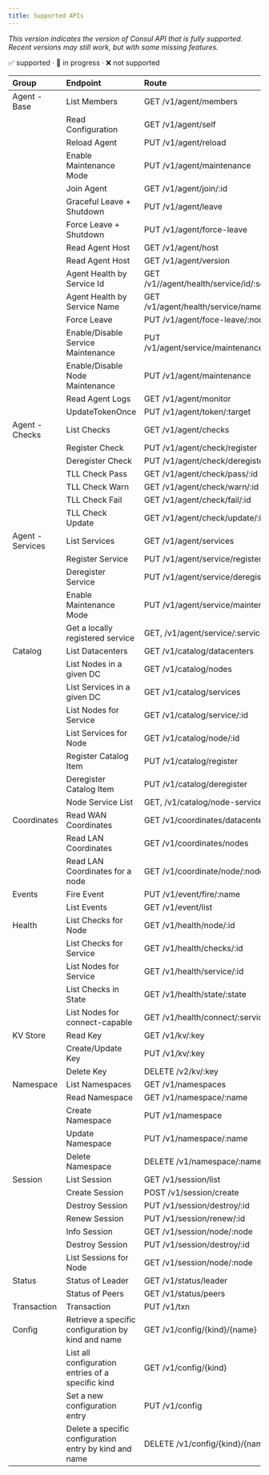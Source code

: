 ```yaml
---
title: Supported APIs
---
```


<ConsulAPIBadge inline={false}/>

*This version indicates the version of Consul API that is fully supported. Recent versions may still work, but with some missing features.*

✅ supported · 🚧 in progress · ❌ not supported

| Group            | Endpoint                          | Route                                          | Status  |
|:-----------------|:----------------------------------|:-----------------------------------------------|:-------:|
| Agent - Base     | List Members                      | GET /v1/agent/members                          |   ✅    |
|                  | Read Configuration                | GET /v1/agent/self                             |   ✅    |
|                  | Reload Agent                      | PUT /v1/agent/reload                           |   ✅    |
|                  | Enable Maintenance Mode           | PUT /v1/agent/maintenance                      |   ✅    |
|                  | Join Agent                        | GET /v1/agent/join/:id                         |   ✅    |
|                  | Graceful Leave + Shutdown         | PUT /v1/agent/leave                            |   ✅    |
|                  | Force Leave + Shutdown            | PUT /v1/agent/force-leave                      |   ✅    |
|                  | Read Agent Host                   | GET /v1/agent/host                             |   ✅    | 
|                  | Read Agent Host                   | GET /v1/agent/version                          |   ✅    | 
|                  | Agent Health by Service Id        | GET /v1//agent/health/service/id/:service_id   |   ✅    | 
|                  | Agent Health by Service Name      | GET /v1/agent/health/service/name/:name        |   ✅    | 
|                  | Force Leave                       | PUT /v1/agent/foce-leave/:node                 |   ✅    |
|                  | Enable/Disable Service Maintenance| PUT /v1/agent/service/maintenance/:serviceId   |   ✅    | 
|                  | Enable/Disable Node Maintenance   | PUT /v1/agent/maintenance                      |   ✅    | 
|                  | Read Agent Logs                   | GET /v1/agent/monitor                          |   ✅    | 
|                  | UpdateTokenOnce                   | PUT /v1/agent/token/:target                    |   ✅    | 
| Agent - Checks   | List Checks                       | GET /v1/agent/checks                           |   ✅    |
|                  | Register Check                    | PUT /v1/agent/check/register                   |   ✅    |
|                  | Deregister Check                  | PUT /v1/agent/check/deregister/:id             |   ✅    |
|                  | TLL Check Pass                    | GET /v1/agent/check/pass/:id                   |   ✅    |
|                  | TLL Check Warn                    | GET /v1/agent/check/warn/:id                   |   ✅    |
|                  | TLL Check Fail                    | GET /v1/agent/check/fail/:id                   |   ✅    |
|                  | TLL Check Update                  | GET /v1/agent/check/update/:id                 |   ✅    |
| Agent - Services | List Services                     | GET /v1/agent/services                         |   ✅    |
|                  | Register Service                  | PUT /v1/agent/service/register                 |   ✅    |
|                  | Deregister Service                | PUT /v1/agent/service/deregister/:id           |   ✅    |
|                  | Enable Maintenance Mode           | PUT /v1/agent/service/maintenance/:id          |   ✅    |
|                  | Get a locally registered service  | GET, /v1/agent/service/:serviceId              |   ✅    |
| Catalog          | List Datacenters                  | GET /v1/catalog/datacenters                    |   ✅    |
|                  | List Nodes in a given DC          | GET /v1/catalog/nodes                          |   ✅    |
|                  | List Services in a given DC       | GET /v1/catalog/services                       |   ✅    |
|                  | List Nodes for Service            | GET /v1/catalog/service/:id                    |   ✅    |
|                  | List Services for Node            | GET /v1/catalog/node/:id                       |   ✅    |
|                  | Register Catalog Item             | PUT /v1/catalog/register                       |   ✅    |
|                  | Deregister Catalog Item           | PUT /v1/catalog/deregister                     |   ✅    |
|                  | Node Service List                 | GET, /v1/catalog/node-services/:node           |   ✅    |
| Coordinates      | Read WAN Coordinates              | GET /v1/coordinates/datacenters                |   ✅    |
|                  | Read LAN Coordinates              | GET /v1/coordinates/nodes                      |   ✅    |
|                  | Read LAN Coordinates for a node   | GET /v1/coordinate/node/:node                  |   ✅    |
| Events           | Fire Event                        | PUT /v1/event/fire/:name                       |   ✅    |
|                  | List Events                       | GET /v1/event/list                             |   ✅    |
| Health           | List Checks for Node              | GET /v1/health/node/:id                        |   ✅    |
|                  | List Checks for Service           | GET /v1/health/checks/:id                      |   ✅    |
|                  | List Nodes for Service            | GET /v1/health/service/:id                     |   ✅    |
|                  | List Checks in State              | GET /v1/health/state/:state                    |   ✅    |
|                  | List Nodes for connect-capable    | GET /v1/health/connect/:service                |   ✅    |
| KV Store         | Read Key                          | GET /v1/kv/:key                                |   ✅    |
|                  | Create/Update Key                 | PUT /v1/kv/:key                                |   ✅    |
|                  | Delete Key                        | DELETE /v2/kv/:key                             |   ✅    |
| Namespace        | List Namespaces                   | GET /v1/namespaces                             |   ✅    |
|                  | Read Namespace                    | GET /v1/namespace/:name                        |   ✅    |
|                  | Create Namespace                  | PUT /v1/namespace                              |   ✅    |
|                  | Update Namespace                  | PUT /v1/namespace/:name                        |   ✅    |
|                  | Delete Namespace                  | DELETE /v1/namespace/:name                     |   ✅    |
| Session          | List Session                      | GET /v1/session/list                           |   ✅    |
|                  | Create Session                    | POST /v1/session/create                        |   ✅    |
|                  | Destroy Session                   | PUT /v1/session/destroy/:id                    |   ✅    |
|                  | Renew Session                     | PUT /v1/session/renew/:id                      |   ✅    |
|                  | Info Session                      | GET /v1/session/node/:node                     |   ✅    |
|                  | Destroy Session                   | PUT /v1/session/destroy/:id                    |   ✅    |
|                  | List Sessions for Node            | GET /v1/session/node/:node                     |   ✅    |
| Status           | Status of Leader                  | GET /v1/status/leader                          |   ✅    |
|                  | Status of Peers                   | GET /v1/status/peers                           |   ✅    |
| Transaction      | Transaction                       | PUT /v1/txn                                    |   ✅    | 
| Config           | Retrieve a specific configuration by kind and name | GET /v1/config/{kind}/{name}  |   ✅    |
|                   | List all configuration entries of a specific kind | GET /v1/config/{kind}         |   ✅    |
|                   | Set a new configuration entry                    | PUT  /v1/config                |   ✅    |
|                   | Delete a specific configuration entry by kind and name | DELETE /v1/config/{kind}/{name}   |  ✅     |
